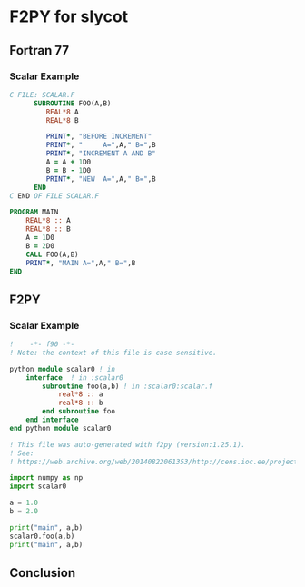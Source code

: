 # F2PY for slycot

## Fortran 77

### Scalar Example

```fortran
C FILE: SCALAR.F
      SUBROUTINE FOO(A,B)
         REAL*8 A
         REAL*8 B

         PRINT*, "BEFORE INCREMENT"
         PRINT*, "     A=",A," B=",B
         PRINT*, "INCREMENT A AND B"
         A = A + 1D0
         B = B - 1D0
         PRINT*, "NEW  A=",A," B=",B
      END
C END OF FILE SCALAR.F
```

```fortran
PROGRAM MAIN
    REAL*8 :: A
    REAL*8 :: B
    A = 1D0
    B = 2D0
    CALL FOO(A,B)
    PRINT*, "MAIN A=",A," B=",B
END
```

## F2PY

### Scalar Example

```fortran
!    -*- f90 -*-
! Note: the context of this file is case sensitive.

python module scalar0 ! in 
    interface  ! in :scalar0
        subroutine foo(a,b) ! in :scalar0:scalar.f
            real*8 :: a
            real*8 :: b
        end subroutine foo
    end interface 
end python module scalar0

! This file was auto-generated with f2py (version:1.25.1).
! See:
! https://web.archive.org/web/20140822061353/http://cens.ioc.ee/projects/f2py2e
```

```python
import numpy as np
import scalar0

a = 1.0
b = 2.0

print("main", a,b)
scalar0.foo(a,b)
print("main", a,b)
```

## Conclusion